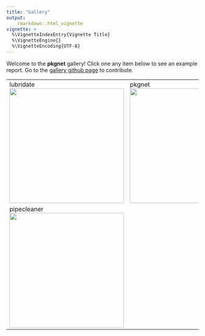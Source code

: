 ```yaml
---
title: "Gallery"
output: 
    rmarkdown::html_vignette
vignette: >
  %\VignetteIndexEntry{Vignette Title}
  %\VignetteEngine{}
  %\VignetteEncoding{UTF-8}
---
```


Welcome to the **pkgnet** gallery!   Click one any item below to see an example report.  Go to the [gallery github page](https://github.com/UptakeOpenSource/pkgnet-gallery) to contribute. 

<!--html_preserve-->
<table>
	<tr valign="top">
		<td width="33%">lubridate<br>
			<a href="https://uptakeopensource.github.io/pkgnet-gallery/exhibits/lubridate/lubridate.html">
				<img width="300" src="https://uptakeopensource.github.io/pkgnet-gallery/exhibits/lubridate/lubridate.png">
			</a>
		</td>
		<td width="33%">pkgnet<br><a href="https://uptakeopensource.github.io/pkgnet-gallery/exhibits/pkgnet/pkgnet.html"><img width="300" src="https://uptakeopensource.github.io/pkgnet-gallery/exhibits/pkgnet/pkgnet.png"></a></td>
		<td width="33%">updraft<br><a href="https://uptakeopensource.github.io/pkgnet-gallery/exhibits/updraft/updraft.html"><img width="300" src="https://uptakeopensource.github.io/pkgnet-gallery/exhibits/updraft/updraft.png"></a></td>
		<td width="33%">bingo<br><a href="https://uptakeopensource.github.io/pkgnet-gallery/exhibits/bingo/bingo.html"><img width="300" src="https://uptakeopensource.github.io/pkgnet-gallery/exhibits/bingo/bingo.png"></a></td>
	</tr>
	<tr>
	    <td width="33%">pipecleaner<br>
	<a href="https://uptakeopensource.github.io/pkgnet-gallery/exhibits/pipecleaner/pipecleaner.html">
		<img width="300" src="https://uptakeopensource.github.io/pkgnet-gallery/exhibits/pipecleaner/pipecleaner.png">
	</a>
	</tr>
</td>
</table>
<!--/html_preserve-->
